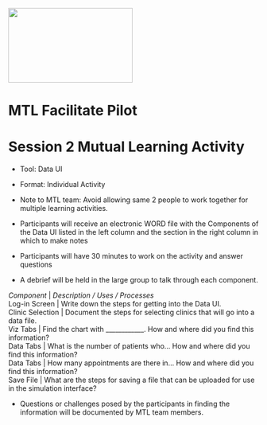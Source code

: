 <img src = "https://github.com/lzim/teampsd/blob/teampsd_style/mtl_logo/mtl_facilitate_sq_sm.png"
     height = "150" width = "250">  

# MTL Facilitate Pilot
# Session 2 Mutual Learning Activity  
+ Tool: Data UI  
+ Format: Individual Activity  
+ Note to MTL team: Avoid allowing same 2 people to work together for multiple learning activities.  

* Participants will receive an electronic WORD file with the Components of the Data UI listed in the left column and the section in the right column in which to make notes
* Participants will have 30 minutes to work on the activity and answer questions
* A debrief will be held in the large group to talk through each component.

| *Component* | *Description / Uses / Processes*  
| Log-in Screen | Write down the steps for getting into the Data UI.  
| Clinic Selection | Document the steps for selecting clinics that will go into a data file.  
| Viz Tabs | Find the chart with ____________. How and where did you find this information?  
| Data Tabs | What is the number of patients who... How and where did you find this information?  
| Data Tabs | How many appointments are there in... How and where did you find this information?  
| Save File | What are the steps for saving a file that can be uploaded for use in the simulation interface?  

* Questions or challenges posed by the participants in finding the information will be documented by MTL team members.
